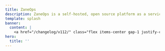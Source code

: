 ```yaml
---
title: ZaneOps
description: ZaneOps is a self-hosted, open source platform as a service for hosting static sites, web apps, databases, CRONS, Workers using docker swarm as the engine.
template: splash
banner:
  content: |
    <a href="/changelog/v112/" class="flex items-center gap-1 justify-center">Support for Preview Deployments (v1.12) <svg aria-hidden="true" class="astro-vnzlvqnm astro-445ym5ac" width="16" height="16" viewBox="0 0 24 24" fill="currentColor" style="--sl-icon-size: 1.5em;"><path d="M17.92 11.62a1.001 1.001 0 0 0-.21-.33l-5-5a1.003 1.003 0 1 0-1.42 1.42l3.3 3.29H7a1 1 0 0 0 0 2h7.59l-3.3 3.29a1.002 1.002 0 0 0 .325 1.639 1 1 0 0 0 1.095-.219l5-5a1 1 0 0 0 .21-.33 1 1 0 0 0 0-.76Z"></path></svg></a>
hero:
  title: ''
---
```



<Style />
<section id="hero" class="py-12 md:pt-24 grid grid-cols-1 md:grid-cols-3 gap-2 items-center">
  <div class="md:col-span-2 flex flex-col gap-2 items-center text-center md:text-start md:items-start">
    <h1 class="text-4xl md:text-5xl lg:text-6xl whitespace-nowrap">
      Welcome to ZaneOps
    </h1>
    <p>
      ZaneOps is a beautiful and fast self-hosted platform for deploying and managing apps, databases, static websites and more.
    </p>
    <Code lang="shell" code={`curl -fsSL https://cdn.zaneops.dev/install.sh | sudo bash`} frame="none" class="w-full max-w-full" />
    <div class="flex items-center gap-4">
      <LinkButton variant="primary" href="/installation">
        Get started
        <Icon name="right-arrow" />
      </LinkButton>
      <LinkButton variant="minimal" href="/installation">
        Star us on Github
        <Icon name="github" />
      </LinkButton>
    </div>
  </div>
  <div class="order-first md:order-last flex justify-center md:justify-start">
    <Logo class="w-52 sm:w-80" />
  </div>
</section>

<section id="screenshots">
  <BrowserScreenshot srcLight={DashboardLight.src} srcDark={DashboardDark.src} alt="ZaneOps dashboard" />
</section>

<section id="feature-highlight" className="my-32 flex flex-col gap-2">
  <h2 className="text-pretty">Exceptional speed, user experience, packed with features</h2>
  <p>
    Who said a free and open source project should look ugly ?
  </p>

  <div className="grid md:grid-cols-2 gap-8 my-14 [&>*]:py-6 [&>:nth-of-type(even)]:pl-6  [&>:nth-of-type(even)]:border-l [&>:nth-of-type(odd)]:pr-6">
    <div className="border-border grid grid-rows-subgrid flex-col gap-3 row-span-3">
      <h3 className="text-xl font-medium flex items-center gap-2">
        <Rocket class="text-neutral-400" />
        <span>
          Get started under 60 seconds
        </span>
      </h3>
      <small className="text-sm">
        No code changes, extra packages, or CLI tools needed - just connect your git provider account, select a repo, and click deploy !
      </small>

      <div 
        className="relative w-full aspect-16/9 bg-center bg-contain bg-bg p-6 rounded-lg h-80"
        >
        <img src={SourcePickerLight.src} className="dark:hidden" />
        <img src={SourcePickerDark.src} className="hidden dark:inline" />
      </div>

    </div>

    <div className="border-border  flex-col gap-3 grid grid-rows-subgrid row-span-3">
      <h3 className="text-xl font-medium flex items-center gap-2">
        <Network class="text-neutral-400" />
        <span>
          Multiple environments
        </span>
      </h3>
      <small className="text-sm">
        Create multiple environments for your app, such as `staging`, `production`, and `development`. Each environment can have its own configuration and is isolated from each other.
      </small>

      <div 
        
        className="relative w-full aspect-16/9 bg-center bg-contain bg-bg py-6 px-4 flex  h-80 items-center justify-center rounded-lg"
        >
        <img src={EnvironmentListLight.src} className="dark:hidden " />
        <img src={EnvironmentListDark.src} className="hidden dark:inline " />
      </div>
    </div>

    <div className="border-border  grid grid-rows-subgrid gap-3 row-span-3">
      <h3 className="text-xl font-medium flex items-center gap-2">
        <FlaskConical class="text-neutral-400" />
        <span>
          Preview deployments
        </span>
      </h3>
      <small className="text-sm">
        Create preview deployments from Gitlab and GitHub repositories, either ...
      </small>
    </div>

    <div className="border-0 border-border grid grid-rows-subgrid gap-3 row-span-3">
      <h3 className="text-xl font-medium flex items-center gap-2">
        <Network class="text-neutral-400" />
        <span>
          Automatic & Free SSL certificates
        </span>
      </h3>
      <small className="text-sm">
        Every domain-custom or auto-generated gets a free SSL certificate that is automatically renewed on expiration.
      </small>
    </div>
  </div>
</section>

<section id="other-features" className="my-32">
  <h2 className="text-pretty">Everything you need, included</h2>
  <p>
    Monitor and debug effortlessly with streamlined logs, commands, metrics, and resource navigation.
  </p>
</section>

<section id="scalability" className="my-32">
  <h2 className="text-pretty">Secure and scalable</h2>
  <p>
    Built on the shoulder of giants.
  </p>
</section>
